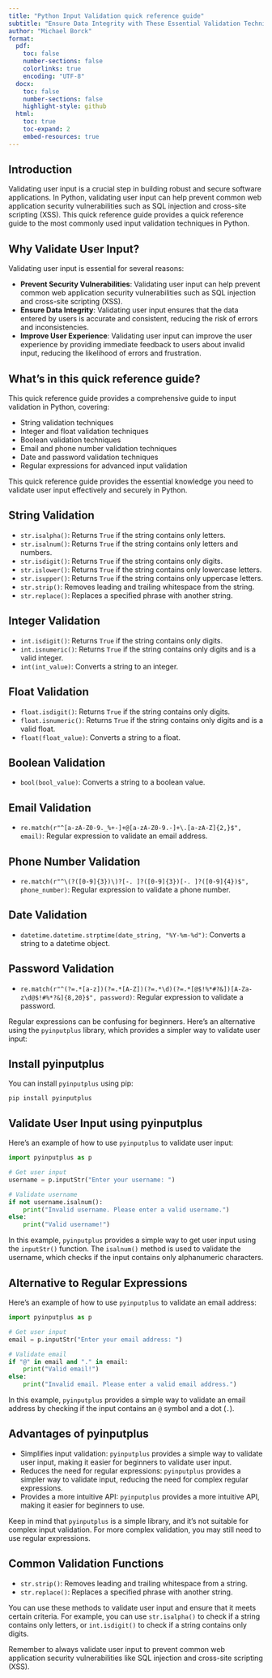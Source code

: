 ```yaml
---
title: "Python Input Validation quick reference guide"
subtitle: "Ensure Data Integrity with These Essential Validation Techniques"
author: "Michael Borck"
format:
  pdf:
    toc: false
    number-sections: false
    colorlinks: true
    encoding: "UTF-8"
  docx:
    toc: false
    number-sections: false
    highlight-style: github
  html:
    toc: true
    toc-expand: 2
    embed-resources: true
---
```


## Introduction

Validating user input is a crucial step in building robust and secure software applications. In Python, validating user input can help prevent common web application security vulnerabilities such as SQL injection and cross-site scripting (XSS). This quick reference guide provides a quick reference guide to the most commonly used input validation techniques in Python.

## Why Validate User Input?

Validating user input is essential for several reasons:

* **Prevent Security Vulnerabilities**: Validating user input can help prevent common web application security vulnerabilities such as SQL injection and cross-site scripting (XSS).
* **Ensure Data Integrity**: Validating user input ensures that the data entered by users is accurate and consistent, reducing the risk of errors and inconsistencies.
* **Improve User Experience**: Validating user input can improve the user experience by providing immediate feedback to users about invalid input, reducing the likelihood of errors and frustration.

## What's in this quick reference guide?

This quick reference guide provides a comprehensive guide to input validation in Python, covering:

* String validation techniques
* Integer and float validation techniques
* Boolean validation techniques
* Email and phone number validation techniques
* Date and password validation techniques
* Regular expressions for advanced input validation

This quick reference guide provides the essential knowledge you need to validate user input effectively and securely in Python.

## String Validation

* `str.isalpha()`: Returns `True` if the string contains only letters.
* `str.isalnum()`: Returns `True` if the string contains only letters and numbers.
* `str.isdigit()`: Returns `True` if the string contains only digits.
* `str.islower()`: Returns `True` if the string contains only lowercase letters.
* `str.isupper()`: Returns `True` if the string contains only uppercase letters.
* `str.strip()`: Removes leading and trailing whitespace from the string.
* `str.replace()`: Replaces a specified phrase with another string.

## Integer Validation

* `int.isdigit()`: Returns `True` if the string contains only digits.
* `int.isnumeric()`: Returns `True` if the string contains only digits and is a valid integer.
* `int(int_value)`: Converts a string to an integer.

## Float Validation

* `float.isdigit()`: Returns `True` if the string contains only digits.
* `float.isnumeric()`: Returns `True` if the string contains only digits and is a valid float.
* `float(float_value)`: Converts a string to a float.

## Boolean Validation

* `bool(bool_value)`: Converts a string to a boolean value.

## Email Validation

* `re.match(r"^[a-zA-Z0-9._%+-]+@[a-zA-Z0-9.-]+\.[a-zA-Z]{2,}$", email)`: Regular expression to validate an email address.

## Phone Number Validation

* `re.match(r"^\(?([0-9]{3})\)?[-. ]?([0-9]{3})[-. ]?([0-9]{4})$", phone_number)`: Regular expression to validate a phone number.

## Date Validation

* `datetime.datetime.strptime(date_string, "%Y-%m-%d")`: Converts a string to a datetime object.

## Password Validation

* `re.match(r"^(?=.*[a-z])(?=.*[A-Z])(?=.*\d)(?=.*[@$!%*#?&])[A-Za-z\d@$!#%*?&]{8,20}$", password)`: Regular expression to validate a password.

Regular expressions can be confusing for beginners. Here's an alternative using the `pyinputplus` library, which provides a simpler way to validate user input:

## Install pyinputplus

You can install `pyinputplus` using pip:
```
pip install pyinputplus
```
## Validate User Input using pyinputplus

Here's an example of how to use `pyinputplus` to validate user input:
```python
import pyinputplus as p

# Get user input
username = p.inputStr("Enter your username: ")

# Validate username
if not username.isalnum():
    print("Invalid username. Please enter a valid username.")
else:
    print("Valid username!")
```
In this example, `pyinputplus` provides a simple way to get user input using the `inputStr()` function. The `isalnum()` method is used to validate the username, which checks if the input contains only alphanumeric characters.

## Alternative to Regular Expressions

Here's an example of how to use `pyinputplus` to validate an email address:
```python
import pyinputplus as p

# Get user input
email = p.inputStr("Enter your email address: ")

# Validate email
if "@" in email and "." in email:
    print("Valid email!")
else:
    print("Invalid email. Please enter a valid email address.")
```
In this example, `pyinputplus` provides a simple way to validate an email address by checking if the input contains an `@` symbol and a dot (`.`).

## Advantages of pyinputplus

* Simplifies input validation: `pyinputplus` provides a simple way to validate user input, making it easier for beginners to validate user input.
* Reduces the need for regular expressions: `pyinputplus` provides a simpler way to validate input, reducing the need for complex regular expressions.
* Provides a more intuitive API: `pyinputplus` provides a more intuitive API, making it easier for beginners to use.

Keep in mind that `pyinputplus` is a simple library, and it's not suitable for complex input validation. For more complex validation, you may still need to use regular expressions.

## Common Validation Functions

* `str.strip()`: Removes leading and trailing whitespace from a string.
* `str.replace()`: Replaces a specified phrase with another string.

You can use these methods to validate user input and ensure that it meets certain criteria. For example, you can use `str.isalpha()` to check if a string contains only letters, or `int.isdigit()` to check if a string contains only digits.

Remember to always validate user input to prevent common web application security vulnerabilities like SQL injection and cross-site scripting (XSS).
